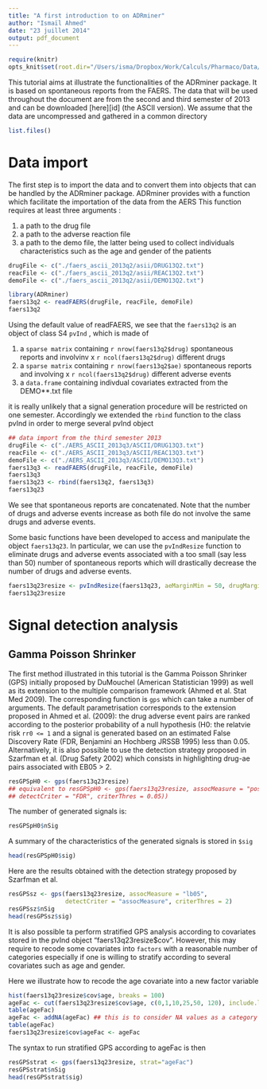 ```yaml
---
title: "A first introduction to on ADRminer"
author: "Ismaïl Ahmed"
date: "23 juillet 2014"
output: pdf_document
---
```


```r
require(knitr)
opts_knit$set(root.dir="/Users/isma/Dropbox/Work/Calculs/Pharmaco/Data/FAERS")
```

This tutorial aims at illustrate the functionalities of the ADRminer package. It is based on 
spontaneous reports from the FAERS. The data that will be used throughout the document are
from the second and third semester of 2013 and can be downloaded [here][id] (the ASCII version). 
We assume that the data are uncompressed and gathered in a common directory
```r
list.files()
```

# Data import

The first step is to import the data and to convert them into objects that can be handled by 
the ADRminer package. ADRminer provides with a function which facilitate the importation of the data from the AERS
This function requires at least three arguments :

1. a path to the drug file
2. a path to the adverse reaction file
3. a path to the demo file, the latter being used to collect individuals characteristics such as the age and gender of the patients

```r
drugFile <- c("./faers_ascii_2013q2/asii/DRUG13Q2.txt")
reacFile <- c("./faers_ascii_2013q2/asii/REAC13Q2.txt")
demoFile <- c("./faers_ascii_2013q2/asii/DEMO13Q2.txt")

library(ADRminer)
faers13q2 <- readFAERS(drugFile, reacFile, demoFile)
faers13q2
```
Using the default value of readFAERS, we see that the `faers13q2` is an object of class S4 `pvInd` , which is made of 

1. a `sparse matrix` containing `r nrow(faers13q2$drug)` spontaneous reports and involvinv x `r ncol(faers13q2$drug)` different drugs
2. a `sparse matrix` containing `r nrow(faers13q2$ae)` spontaneous reports and involving x `r ncol(faers13q2$drug)` different adverse events
3. a `data.frame` containing indivdual covariates extracted from the DEMO**.txt file

it is really unlikely that a signal generation procedure will be restricted on one semester. Accordingly we extended the `rbind` function to the class pvInd in order to merge several pvInd object

```r
## data import from the third semester 2013
drugFile <- c("./AERS_ASCII_2013q3/ASCII/DRUG13Q3.txt")
reacFile <- c("./AERS_ASCII_2013q3/ASCII/REAC13Q3.txt")
demoFile <- c("./AERS_ASCII_2013q3/ASCII/DEMO13Q3.txt")
faers13q3 <- readFAERS(drugFile, reacFile, demoFile)
faers13q3
faers13q23 <- rbind(faers13q2, faers13q3)
faers13q23
```

We see that spontaneous reports are concatenated. Note that the number of drugs and adverse events increase as both file do not involve the same drugs and adverse events.

Some basic functions have been developed to access and manipulate the object `faers13q23`.
In particular, we can use the `pvIndResize` function to eliminate drugs and adverse events associated with a too small (say less than 50) number of spontaneous reports which will drastically decrease the number of drugs and adverse events.
```r
faers13q23resize <- pvIndResize(faers13q23, aeMarginMin = 50, drugMarginMin = 50)
faers13q23resize
```

# Signal detection analysis
## Gamma Poisson Shrinker
The first method illustrated in this tutorial is the Gamma Poisson Shrinker (GPS) initially proposed by DuMouchel (American Statistician 1999) as well as its extension to the multiple comparison framework (Ahmed et al. Stat Med 2009). The corresponding function is `gps` which can take a number of arguments. The default parametrisation corresponds to the extension proposed in Ahmed et al. (2009): the drug adverse event pairs are ranked according to the posterior probability of a null hypothesis (H0: the relatvie risk `rr0 <= 1` and a signal is generated based on an estimated False Discovery Rate (FDR, Benjamini an Hochberg JRSSB 1995) less than 0.05. Alternatively, it is also possible to use the detection strategy proposed in Szarfman et al. (Drug Safety 2002) which consists in highlighting drug-ae pairs associated with EB05 > 2. 
```r
resGPSpH0 <- gps(faers13q23resize)
## equivalent to resGPSpH0 <- gps(faers13q23resize, assocMeasure = "posH0", 
## detectCriter = "FDR", criterThres = 0.05))
```

The number of generated signals is:
```r
resGPSpH0$nSig 
```
A summary of the characteristics of the generated signals is stored in `$sig`
```r
head(resGPSpH0$sig)
```

Here are the results obtained with the detection strategy proposed by Szarfman et al.
```r
resGPSsz <- gps(faers13q23resize, assocMeasure = "lb05", 
                detectCriter = "assocMeasure", criterThres = 2)
resGPSsz$nSig
head(resGPSsz$sig) 
```

It is also possible ta perform stratified GPS analysis according to covariates stored in the pvInd object "faers13q23resize$cov". However, this may require to recode some covariates into `factors` with a reasonable number of categories especially if one is willing to stratify according to several covariates such as age and gender.

Here we illustrate how to recode the age covariate into a new factor variable
```r
hist(faers13q23resize$cov$age, breaks = 100)
ageFac <- cut(faers13q23resize$cov$age, c(0,1,10,25,50, 120), include.lowest = T)
table(ageFac)
ageFac <- addNA(ageFac) ## this is to consider NA values as a category
table(ageFac)
faers13q23resize$cov$ageFac <- ageFac
```

The syntax to run stratified GPS according to ageFac is then
```r
resGPSstrat <- gps(faers13q23resize, strat="ageFac")
resGPSstrat$nSig
head(resGPSstrat$sig) 
```



[idFAERS]: http://www.fda.gov/Drugs/GuidanceComplianceRegulatoryInformation/Surveillance/AdverseDrugEffects/ucm082193.htm